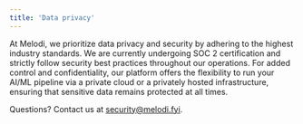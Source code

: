```yaml
---
title: 'Data privacy'
---
```


At Melodi, we prioritize data privacy and security by adhering to the highest industry standards. We are currently undergoing SOC 2 certification and strictly follow security best practices throughout our operations. For added control and confidentiality, our platform offers the flexibility to run your AI/ML pipeline via a private cloud or a privately hosted infrastructure, ensuring that sensitive data remains protected at all times.

Questions? Contact us at security@melodi.fyi.